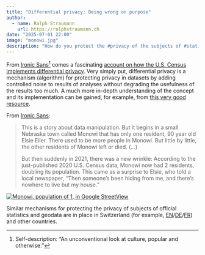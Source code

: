 ```yaml
---
title: "Differential privacy: Being wrong on purpose"
author:
  - name: Ralph Straumann
    url: https://ralphstraumann.ch
date: "2025-07-01 22:00"
image: "monowi.jpg"
description: "How do you protect the #privacy of the subjects of #statistics and #data? – By adding controlled #noise. The blog Ironic Sans has an interesting and somewhat funny account of the ramifications of the application of #differentialprivacy in the context of the 2020 U.S. #Census."
---
```


From [Ironic Sans](https://ironicsans.beehiiv.com)^[Self-description: "An unconventional look at culture, popular and otherwise."] comes a fascinating [account on how the U.S. Census implements differential privacy](https://ironicsans.beehiiv.com/p/us-census-wrong-purpose). Very simply put, differential privacy is a mechanism (algorithm) for protecting privacy in datasets by adding controlled noise to results of analyses without degrading the usefulness of the results too much. A much more in-depth understanding of the concept and its implementation can be gained, for example, from [this very good resource](https://programming-dp.com/ch3.html).

From [Ironic Sans](https://ironicsans.beehiiv.com/p/us-census-wrong-purpose):

> This is a story about data manipulation. But it begins in a small Nebraska town called Monowi that has only one resident, 90 year old Elsie Eiler. There used to be more people in Monowi. But little by little, the other residents of Monowi left or died. (...) 
>  
> But then suddenly in 2021, there was a new wrinkle: According to the just-published 2020 U.S. Census data, Monowi now had 2 residents, doubling its population. This came as a surprise to Elsie, who told a local newspaper, “Then someone’s been hiding from me, and there’s nowhere to live but my house.”

[![Monowi, population of 1, in Google StreetView](monowi.jpg "Monowi, population of 1, in Google StreetView")](https://ironicsans.beehiiv.com/p/us-census-wrong-purpose)

Similar mechanisms for protecting the privacy of subjects of official statistics and geodata are in place in Switzerland (for example, [EN](https://www.bfs.admin.ch/bfs/en/home/services/geostat/swiss-federal-statistics-geodata/population-buildings-dwellings-persons/population-housholds-from-2010.html)/[DE](https://www.bfs.admin.ch/bfs/de/home/dienstleistungen/geostat/geodaten-bundesstatistik/gebaeude-wohnungen-haushalte-personen/bevoelkerung-haushalte-ab-2010.html)/[FR](https://www.bfs.admin.ch/bfs/fr/home/services/geostat/geodonnees-statistique-federale/batiments-logements-menages-personnes/population-menages-depuis-2010.html)) and other countries.
